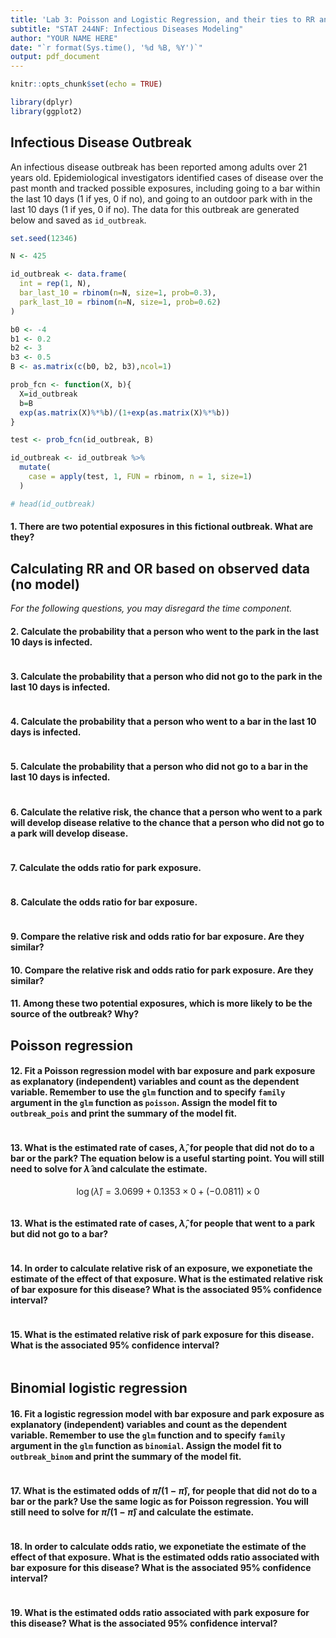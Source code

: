 ---
title: 'Lab 3: Poisson and Logistic Regression, and their ties to RR and OR'
subtitle: "STAT 244NF: Infectious Diseases Modeling"
author: "YOUR NAME HERE"
date: "`r format(Sys.time(), '%d %B, %Y')`"
output: pdf_document
---

```{r setup, include=FALSE}
knitr::opts_chunk$set(echo = TRUE)

library(dplyr)
library(ggplot2)
```

## Infectious Disease Outbreak

An infectious disease outbreak has been reported among adults over 21 years old. Epidemiological investigators identified cases of disease over the past month and tracked possible exposures, including going to a bar within the last 10 days (1 if yes, 0 if no), and going to an outdoor park with in the last 10 days (1 if yes, 0 if no). The data for this outbreak are generated below and saved as `id_outbreak`. 

```{r echo=FALSE}
set.seed(12346)

N <- 425

id_outbreak <- data.frame(
  int = rep(1, N),
  bar_last_10 = rbinom(n=N, size=1, prob=0.3),
  park_last_10 = rbinom(n=N, size=1, prob=0.62)
)

b0 <- -4
b1 <- 0.2
b2 <- 3
b3 <- 0.5
B <- as.matrix(c(b0, b2, b3),ncol=1)

prob_fcn <- function(X, b){
  X=id_outbreak
  b=B
  exp(as.matrix(X)%*%b)/(1+exp(as.matrix(X)%*%b))
}

test <- prob_fcn(id_outbreak, B)

id_outbreak <- id_outbreak %>%
  mutate(
    case = apply(test, 1, FUN = rbinom, n = 1, size=1)
  )

# head(id_outbreak)
```

#### 1. There are two potential exposures in this fictional outbreak. What are they?


## Calculating RR and OR based on observed data (no model)

*For the following questions, you may disregard the time component.*


#### 2. Calculate the probability that a person who went to the park in the last 10 days is infected.

```{r}

```


#### 3. Calculate the probability that a person who did not go to the park in the last 10 days is infected.

```{r}

```


#### 4. Calculate the probability that a person who went to a bar in the last 10 days is infected.

```{r}

```


#### 5. Calculate the probability that a person who did not go to a bar in the last 10 days is infected.

```{r}

```

#### 6. Calculate the relative risk, the chance that a person who went to a park will develop disease relative to the chance that a person who did not go to a park will develop disease. 
```{r}

```

#### 7. Calculate the odds ratio for park exposure. 

```{r}

```

#### 8. Calculate the odds ratio for bar exposure. 

```{r}

```

#### 9. Compare the relative risk and odds ratio for bar exposure. Are they similar?



#### 10. Compare the relative risk and odds ratio for park exposure. Are they similar?



#### 11. Among these two potential exposures, which is more likely to be the source of the outbreak? Why?





## Poisson regression

####  12. Fit a Poisson regression model with bar exposure and park exposure as explanatory (independent) variables and count as the dependent variable. Remember to use the `glm` function and to specify `family` argument in the `glm` function as `poisson`. Assign the model fit to `outbreak_pois` and print the summary of the model fit.

```{r}

```

#### 13. What is the estimated rate of cases, $\hat{\lambda}$, for people that did not do to a bar or the park? The equation below is a useful starting point. You will still need to solve for $\hat{\lambda}$ and calculate the estimate.

$$
\log(\hat{\lambda})=3.0699 + 0.1353\times 0 + (-0.0811) \times 0 
$$

```{r}

```

#### 13. What is the estimated rate of cases, $\hat{\lambda}$, for people that went to a park but did not go to a bar? 

```{r}

```

#### 14. In order to calculate relative risk of an exposure, we exponetiate the estimate of the effect of that exposure. What is the estimated relative risk of bar exposure for this disease? What is the associated 95% confidence interval?

```{r}

```

#### 15. What is the estimated relative risk of park exposure for this disease. What is the associated 95% confidence interval?

```{r}

```


## Binomial logistic regression

#### 16. Fit a logistic regression model with bar exposure and park exposure as explanatory (independent) variables and count as the dependent variable. Remember to use the `glm` function and to specify `family` argument in the `glm` function as `binomial`. Assign the model fit to `outbreak_binom` and print the summary of the model fit.

```{r}

```

#### 17. What is the estimated odds of $\hat{\pi}/(1-\hat{\pi})$, for people that did not do to a bar or the park? Use the same logic as for Poisson regression. You will still need to solve for $\hat{\pi}/(1-\hat{\pi})$ and calculate the estimate.

```{r}

```

#### 18. In order to calculate odds ratio, we exponetiate the estimate of the effect of that exposure. What is the estimated odds ratio associated with bar exposure for this disease? What is the associated 95% confidence interval?

```{r}

```

#### 19. What is the estimated odds ratio associated with park exposure for this disease? What is the associated 95% confidence interval?

```{r}

```